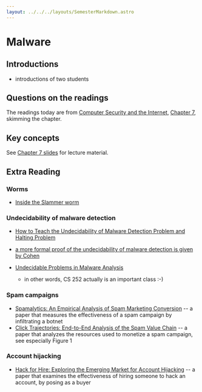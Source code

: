 ```yaml
---
layout: ../../../layouts/SemesterMarkdown.astro
---
```


# Malware

## Introductions

- introductions of two students

## Questions on the readings

The readings today are from
[Computer Security and the Internet](https://people.scs.carleton.ca/~paulv/toolsjewels.html),
[Chapter 7](https://people.scs.carleton.ca/~paulv/toolsjewels/TJrev1/ch7-rev1.pdf),
skimming the chapter.

## Key concepts

See [Chapter 7 slides](/lectures/f2024/malware.pdf) for lecture material.

## Extra Reading

### Worms

- [Inside the Slammer worm](https://ieeexplore.ieee.org/document/1219056?denied=)

### Undecidability of malware detection

- [How to Teach the Undecidability of Malware Detection Problem and Halting Problem](https://hal.science/hal-02559585/document)

- [a more formal proof of the undecidability of malware detection is given by Cohen](https://www.sciencedirect.com/science/article/abs/pii/0167404889900898)

- [Undecidable Problems in Malware Analysis](https://comodemia.comodo.com/Undecidable_Problems_in_Malware_Analysis.pdf)
  - in other words, CS 252 actually is an important class :-)

### Spam campaigns

- [Spamalytics: An Empirical Analysis of Spam Marketing Conversion](https://dl.acm.org/doi/pdf/10.1145/1455770.1455774)
  -- a paper that measures the effectiveness of a spam campaign by infiltrating
  a botnet
- [Click Trajectories: End-to-End Analysis of the Spam Value Chain](https://cseweb.ucsd.edu//~savage/papers/Oakland11.pdf)
  -- a paper that analyzes the resources used to monetize a spam campaign, see
  especially Figure 1

### Account hijacking

- [Hack for Hire: Exploring the Emerging Market for Account Hijacking](https://www.sysnet.ucsd.edu/~voelker/pubs/hackforhire-www19.pdf)
  -- a paper that examines the effectiveness of hiring someone to hack an
  account, by posing as a buyer
